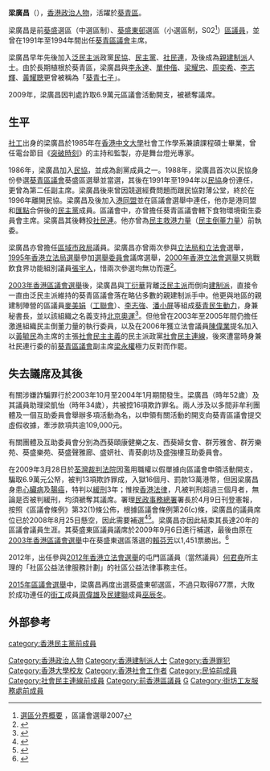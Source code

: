 '''梁廣昌'''（{{bd|1956年8月2日<ref>{{cite web|url=http://www.orientaldaily.on.cc/archive/20040722/new/new_a02cnt.html|title=立會選舉今起提名|publisher=[[東方日報|東方日報]]|access-date=2014-06-13|archive-date=2016-03-04|archive-url=https://web.archive.org/web/20160304125851/http://www.orientaldaily.on.cc/archive/20040722/new/new_a02cnt.html|dead-url=no}}</ref>}}），[[香港|香港]][[政治人物|政治人物]]，活躍於[[葵青區|葵青區]]。

梁廣昌是前[[葵盛|葵盛]]選區（中選區制）、[[葵盛東邨|葵盛東邨]]選區（小選區制，S02<ref>[http://www.elections.gov.hk/dc2007/chi/summarys.html 選區分界概要] {{webarchive|url=https://web.archive.org/web/20101211194013/http://www.elections.gov.hk/dc2007/chi/summarys.html |date=2010-12-11 }}，區議會選舉2007</ref>）[[區議員|區議員]]，並曾在1991年至1994年間出任[[葵青區議會|葵青區議會]]主席。

梁廣昌早年先後加入[[泛民主派|泛民主派]]政黨[[民協|民協]]、[[香港民主黨|民主黨]]、[[社民連|社民連]]，及後成為[[親建制派|親建制派]]人士。由於長期植根於葵青區，梁廣昌與[[李永達|李永達]]、[[單仲偕|單仲偕]]、[[梁耀忠|梁耀忠]]、[[周奕希|周奕希]]、[[李志輝|李志輝]]、[[黃耀聰|黃耀聰]]更曾被稱為「[[葵青七子|葵青七子]]」。

2009年，梁廣昌因判處詐取6.9萬元區議會活動開支，被褫奪議席。

==生平==
[[社工|社工]]出身的梁廣昌於1985年在[[香港中文大學|香港中文大學]]社會工作學系兼讀課程碩士畢業，曾任電台節目《[[突破時刻|突破時刻]]》的主持和監製，亦是舞台燈光專家。

1986年，梁廣昌加入[[民協|民協]]，並成為創黨成員之一。1988年，梁廣昌首次以民協身份參選[[葵青區議會|葵青區議會]]葵盛區選舉並當選，其後在1991年至1994年以[[民協|民協]]身份連任，更曾為第二任副主席。梁廣昌後來曾因競選經費問題而跟民協對薄公堂，終於在1996年離開民協。梁廣昌及後加入[[港同盟|港同盟]]並在區議會選舉中連任，他亦是港同盟和[[匯點|匯點]]合併後的[[民主黨_(香港)|民主黨]]成員。區議會中，亦曾擔任葵青區議會轄下食物環境衛生委員會主席。梁廣昌其後轉投[[社民連|社民連]]。他亦曾為[[民主救港力量|民主救港力量]]（[[民主倒董力量|民主倒董力量]]）前執委。

梁廣昌亦曾擔任[[區域市政局|區域市政局]]議員。梁廣昌亦曾兩次參與[[香港立法會|立法局和立法會]]選舉，[[1995年香港立法局選舉|1995年香港立法局選舉]]參加[[選舉委員會|選舉委員會]]議席選舉，[[2000年香港立法會選舉|2000年香港立法會選舉]]又挑戰飲食界功能組別議員[[張宇人|張宇人]]，惜兩次參選均無功而還<ref>{{cite news|url=http://hk.news.yahoo.com/article/080715/3/770s.html|title=「葵青七子」之一 與立會無緣|publisher=星島日報|date=2008年7月16日|accessdate=2010年4月23日|archive-date=2008年8月4日|archive-url=https://web.archive.org/web/20080804131507/http://hk.news.yahoo.com/article/080715/3/770s.html|dead-url=no}}</ref>。

[[2003年香港區議會選舉|2003年香港區議會選舉]]後，梁廣昌與[[丁衍華|丁衍華]]背離[[泛民主派|泛民主派]]而倒向[[建制派_(香港)|建制派]]，直接令一直由泛民主派維持的葵青區議會落在略佔多數的親建制派手中。他更與地區的親建制陣營的區議員[[麥美娟|麥美娟]]（[[工聯會|工聯會]]）、[[李志強|李志強]]、[[潘小屏|潘小屏]]等組成[[葵青民生動力|葵青民生動力]]，身兼秘書長，並以該組織之名義支持[[2008年夏季奥林匹克运动会|北京奧運]]<ref>{{cite news|title=李柱銘惹公憤 市民踴躍簽名反對杯葛奧運|date=2007-10-29|publisher=中國評論新聞網|url=http://www.chinareviewnews.com/doc/1004/7/9/8/100479860.html?coluid=0&kindid=0&docid=100479860|accessdate=2010-04-23|archive-date=2015-12-08|archive-url=https://web.archive.org/web/20151208072918/http://www.chinareviewnews.com/doc/1004/7/9/8/100479860.html?coluid=0&kindid=0&docid=100479860|dead-url=no}}</ref>。但他曾在2003年至2005年間仍擔任激進組織民主倒董力量的執行委員，以及在2006年獲立法會議員[[陳偉業|陳偉業]]提名加入以[[黃毓民|黃毓民]]為主席的主張[[社會民主主義|社會民主主義]]的民主派政黨[[社會民主連線|社會民主連線]]，後來遭當時身兼社民連行委的前[[葵青區議會|葵青區議會]]副主席[[梁永權|梁永權]]極力反對而作罷。

==失去議席及其後==
有關涉嫌詐騙罪行於2003年10月至2004年1月期間發生。梁廣昌（時年52歲）及其議員助理梁凱怡（時年34歲），共被控16項欺詐罪名。兩人涉及以多間非牟利團體及一個互助委員會舉辦多項活動為名，以申領有關活動的開支向葵青區議會提交虛假收據，牽涉款項共逾109,000元。

有關團體及互助委員會分別為西葵頤康健樂之友、西葵婦女會、群芳雅舍、群芳樂苑、葵盛樂苑、葵盛聲雅廊、盛妍社、青葵劇坊及盛強樓互助委員會。

在2009年3月28日於[[荃灣裁判法院|荃灣裁判法院]]因濫用職權以假單據向區議會申領活動開支，騙取6.9萬元公帑，被判13項欺詐罪成，入獄16個月、罰款13萬港幣，但因梁廣昌身患[[心臟病|心臟病]]及[[腸癌|腸癌]]，特判以[[緩刑|緩刑]]3年；惟按[[香港法律|香港法律]]，凡被判刑超過三個月者，無論是否被判緩刑，均須褫奪其議席。署理[[民政事務總署|民政事務總署]]署長於4月9日刊登憲報，按照《區議會條例》第32(1)條公佈，根據區議會條例第26(c)條，梁廣昌的議員席位已於2008年8月25日懸空，因此需要補選<ref>{{cite news|url=http://www.hkcd.com.hk/content/2008-12/05/content_2195032.htm|title=梁廣昌自爆假單據呃津|date=2008年12月5日|deadurl=yes|archiveurl=https://web.archive.org/web/20151208154929/http://www.hkcd.com.hk/content/2008-12/05/content_2195032.htm|archivedate=2015年12月8日}}</ref><ref>{{cite news|publisher=香港政府新聞公告|url=http://www.info.gov.hk/gia/general/200904/09/P200904080105.htm|title=葵青區議會一議席懸空|date=2009-04-09|accessdate=2009-09-03|archive-date=2015-12-08|archive-url=https://web.archive.org/web/20151208072452/http://www.info.gov.hk/gia/general/200904/09/P200904080105.htm|dead-url=no}}</ref>。梁廣昌亦因此結束其長達20年的區議會議員生涯。其葵盛東區議員議席於2009年9月6日進行補選，最後由原在[[2003年香港區議會選舉|2003年香港區議會選舉]]中在葵盛東選區落選的[[賴芬芳|賴芬芳]]以1,451票勝出。<ref>{{cite web|url=http://orientaldaily.on.cc/cnt/news/20090907/00176_020.html|title=葵青補選 賴芬芳勝出|date=2009年9月7日|publisher=[[東方日報|東方日報]]|accessdate=2011年3月16日|archive-date=2010年1月1日|archive-url=https://web.archive.org/web/20100101174340/http://orientaldaily.on.cc/cnt/news/20090907/00176_020.html|dead-url=no}}</ref>

2012年，出任參與[[2012年香港立法會選舉|2012年香港立法會選舉]]的屯門區議員（當然議員）[[何君堯|何君堯]]所主理的「社區公益法律服務計劃」的社區公益法律事務主任。

[[2015年區議會選舉|2015年區議會選舉]]中，梁廣昌再度出選葵盛東邨選區，不過只取得677票，大敗於成功連任的[[街坊工友服務處|街工]]成員[[周偉雄|周偉雄]]及[[民主建港協進聯盟|民建聯]]成員[[巫辰冬|巫辰冬]]。

==外部參考==
{{reflist}}

{{s-start}}
{{s-before|[[李永達|李永達]]}}
{{s-title|[[葵青區議會|葵青區議會]]主席|1991年—1994年}}
{{s-after|[[單仲偕|單仲偕]]}}
{{s-before|[[李乃元|李乃元]]}}
{{s-title|[[葵青區議會|葵青區議會]]葵盛選區|1988年—1994年}}
{{s-after|末任}}
{{s-before|首任}}
{{s-title|[[葵青區議會|葵青區議會]]葵盛東邨選區|1995年—2009年}}
{{s-after|[[賴芬芳|賴芬芳]]}}
{{end}}

[[Category:香港政治人物|Category:香港政治人物]]
[[Category:香港建制派人士|Category:香港建制派人士]]
[[Category:香港罪犯|Category:香港罪犯]]
[[Category:香港大學校友|Category:香港大學校友]]
[[Category:香港社會工作者|Category:香港社會工作者]]
[[Category:民協前成員|Category:民協前成員]]
[[category:香港民主黨前成員|category:香港民主黨前成員]]
[[Category:社會民主連線前成員|Category:社會民主連線前成員]]
[[Category:前香港區議員|Category:前香港區議員]]
[[Category:梁姓|G]]
[[Category:街坊工友服務處前成員|Category:街坊工友服務處前成員]]